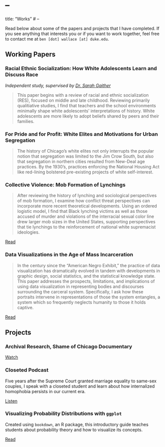 
# --
title: "Works"
# --

Read below about some of the papers and projects that I have completed. If you see anything that interests you or if you want to work together, feel free to contact me at `ben [dot] wallace [at] duke.edu`.

## Working Papers

### Racial Ethnic Socialization: How White Adolescents Learn and Discuss Race

*Independent study, supervised by [Dr. Sarah Gaither](https://scholars.duke.edu/person/sarah.gaither)*

> This paper begins with a review of racial and ethnic socialization (RES), focused on middle and late childhood. Reviewing primarily qualitiative studies, I find that teachers and the school environments minimally shape white adolescents’ interpretations of history. White adolescents are more likely to adopt beliefs shared by peers and their families. 

### For Pride and for Profit: White Elites and Motivations for Urban Segregation

> The history of Chicago’s white elites not only interrupts the popular notion that segregation was limited to the Jim Crow South, but also that segregation in northern cities resulted from New-Deal age practices. By the 1930’s, practices enforcing the National Housing Act like red-lining bolstered pre-existing projects of white self-interest.

### Collective Violence: Mob Formation of Lynchings

> After reviewing the history of lynching and sociological perspectives of mob formation, I examine how conflict threat perspectives can incorporate more recent theoretical developments. Using an ordered logistic model, I find that Black lynching victims as well as those accused of murder and violations of the interracial sexual color line drew larger mob sizes in the United States, supporting perspectives that tie lynchings to the reinforcement of national white supremacist ideologies.

[Read](https://dssoc.github.io/project_examples/ben_wallace.html)

### Data Visualizations in the Age of Mass Incarceration

> In the century since the “American Negro Exhibit,” the practice of data visualization has dramatically evolved in tandem with developments in graphic design, social statistics, and the statistical knowledge state. This paper addresses the prospects, limitations, and implications of using data visualization in representing bodies and discourses surrounding the carceral system. Specifically, I ask how these portraits intervene in representations of those the system entangles, a system which so frequently neglects humanity to those it holds captive.

[Read](https://ben-j-wallace.github.io/carceral-system-visualization/)

## Projects

### Archival Research, Shame of Chicago Documentary

[Watch](https://www.shameofchicago.org/)

### Closeted Podcast

Five years after the Supreme Court granted marriage equality to same-sex couples, I speak with a closeted student and learn about how internalized homophobia persists in our current era.

[Listen](https://soundcloud.com/benjwallace/closeted)

### Visualizing Probability Distributions with `ggplot`

Created using `bookdown`, an R package, this introductory guide teaches students about probability theory and how to visualize its concepts. 

[Read](https://ben-j-wallace.github.io/probability-distributions/)


